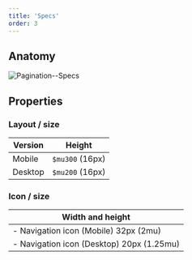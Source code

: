 ```yaml
---
title: 'Specs'
order: 3
---
```


## Anatomy

![Pagination--Specs](Pagination--Specs.png)

## Properties

### Layout / size

| Version | Height          |
| ------- | --------------- |
| Mobile  | `$mu300` (16px) |
| Desktop | `$mu200` (16px) |

### Icon / size

| Width and height                          |
| ----------------------------------------- |
| - Navigation icon (Mobile) 32px (2mu)     |
| - Navigation icon (Desktop) 20px (1.25mu) |
